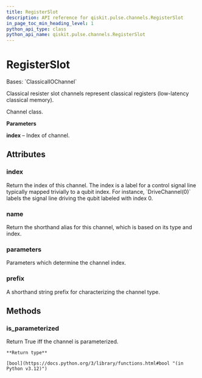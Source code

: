 ```yaml
---
title: RegisterSlot
description: API reference for qiskit.pulse.channels.RegisterSlot
in_page_toc_min_heading_level: 1
python_api_type: class
python_api_name: qiskit.pulse.channels.RegisterSlot
---
```


# RegisterSlot

<Class id="qiskit.pulse.channels.RegisterSlot" isDedicatedPage={true} github="https://github.com/qiskit/qiskit/tree/stable/0.25/qiskit/pulse/channels.py" signature="qiskit.pulse.channels.RegisterSlot(*args, **kwargs)">
  Bases: `ClassicalIOChannel`

  Classical resister slot channels represent classical registers (low-latency classical memory).

  Channel class.

  **Parameters**

  **index** – Index of channel.

  ## Attributes

  ### index

  <Attribute id="qiskit.pulse.channels.RegisterSlot.index">
    Return the index of this channel. The index is a label for a control signal line typically mapped trivially to a qubit index. For instance, `DriveChannel(0)` labels the signal line driving the qubit labeled with index 0.
  </Attribute>

  ### name

  <Attribute id="qiskit.pulse.channels.RegisterSlot.name">
    Return the shorthand alias for this channel, which is based on its type and index.
  </Attribute>

  ### parameters

  <Attribute id="qiskit.pulse.channels.RegisterSlot.parameters">
    Parameters which determine the channel index.
  </Attribute>

  ### prefix

  <Attribute id="qiskit.pulse.channels.RegisterSlot.prefix" attributeTypeHint="str | None" attributeValue="'c'">
    A shorthand string prefix for characterizing the channel type.
  </Attribute>

  ## Methods

  ### is\_parameterized

  <Function id="qiskit.pulse.channels.RegisterSlot.is_parameterized" signature="is_parameterized()">
    Return True iff the channel is parameterized.

    **Return type**

    [bool](https://docs.python.org/3/library/functions.html#bool "(in Python v3.12)")
  </Function>
</Class>

